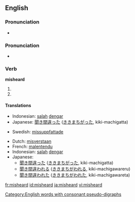 ==English==

===Pronunciation===
* {{audio|en-us-misheard.ogg|Audio (US)}}

===Pronunciation===
* {{IPA|/'mɪshɜɻd/}}

===Verb===
'''misheard'''

# {{past tense of|[[mishear]]}}
# {{past participle of|[[mishear]]}}

====Translations====
{{trans-top|Past tense of mishear}}
* Indonesian: [[salah]] [[dengar]]
* Japanese: [[聞き間違った]] ([[ききまちがった]], kiki-machigatta)
{{trans-mid}}
* Swedish: [[missuppfattade]]
{{trans-bottom}}
{{trans-top|Past participle of mishear}}
* Dutch: [[misverstaan]]
* French: [[malentendu]]
* Indonesian: [[salah]] [[dengar]]
* Japanese:
** [[聞き間違った]] ([[ききまちがった]], kiki-machigatta)
** [[聞き間違われる]] ([[ききまちがわれる]], kiki-machigawareru)
** [[聞き間違われた]] ([[ききまちがわれた]], kiki-machigawareta)
{{trans-mid}}
{{trans-bottom}}

[[Category:English words with consonant pseudo-digraphs]]

[[fr:misheard]]
[[id:misheard]]
[[ja:misheard]]
[[vi:misheard]]
